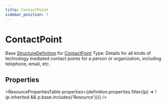 ```yaml
---
title: ContactPoint
sidebar_position: 7
---
```



# ContactPoint

Base <a href="/docs/api/fhir/resources/structuredefinition">StructureDefinition</a> for <a href="/docs/api/fhir/datatypes/contactpoint">ContactPoint</a> Type: Details for all kinds of technology mediated contact points for a person or organization, including telephone, email, etc.

<Tabs queryString="section">
<TabItem value="schema" label="Schema" default>

## Properties

<ResourcePropertiesTable
  properties={definition.properties.filter((p) => !(p.inherited && p.base.includes('Resource')))}
/>

</TabItem>
  


</Tabs>

